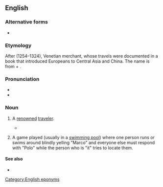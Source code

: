 {{also|marco polo|marcopolo|Marcopolo}}
==English==
{{wikipedia|lang=en|Marco Polo (disambiguation)}}

===Alternative forms===
* {{sense|game}} {{alter|en|marco polo|Marcopolo|marcopolo}}

===Etymology===
After {{w|lang=en|Marco Polo}} (1254–1324), Venetian merchant, whose travels were documented in a book that introduced Europeans to Central Asia and China.  The {{der|en|it|-}} name is from {{der|en|la|Marcus}} + {{m|la|Paulus}}.

===Pronunciation===
* {{IPA|en|/ˈmɑɹkoʊ ˈpoʊloʊ/}}
* {{audio|en|en-us-marco polo.ogg|Audio (US)}}

===Noun===
{{en-noun|~}}

# {{lb|en|countable}} A [[renowned]] [[traveler]].
#* {{quote-book
|en
|year=2004
|author=Ross E. Dunn
|title=The adventures of Ibn Battuta, a Muslim traveler of the fourteenth century
|chapter=1
|url=http://books.google.com/books?id=Js8qHFVw2gEC&pg=PA5&dq=the-Marco-Polo-of
|isbn=
|page=5
|passage=Ibn Battuta has inevitably been compared with him and has usually taken second prize as "the '''Marco Polo''' of the Muslim world" or "the Marco Polo of the tropics"}}
# {{lb|en|uncountable|games}} A game played (usually in a [[swimming pool]]) where one person runs or swims around blindly yelling "Marco" and everyone else must respond with "Polo" while the person who is "it" tries to locate them.
#: {{cot|en|Marco|marco|Polo|polo}}

====See also====
* {{pedia|lang=en|Marco Polo (game)}}

[[Category:English eponyms]]